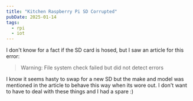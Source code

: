 ```yaml
---
title: "Kitchen Raspberry Pi SD Corrupted"
pubDate: 2025-01-14
tags:
  - rpi
  - iot
---
```


I don't know for a fact if the SD card is hosed, but I saw an article for this error:

> Warning: File system check failed but did not detect errors

I know it seems hasty to swap for a new SD but the make and model was mentioned in the article to behave this way when
its wore out. I don't want to have to deal with these things and I had a spare :)

<BestImage image={img} width={400} alt="RPI error message" />
